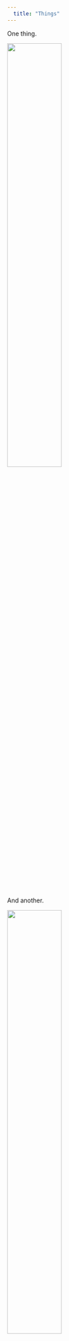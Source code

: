 ```yaml
---
  title: "Things" 
---
```


  One thing.

<img src="files/paranoid_mind.jpg" style="width:50%">

  And another.

<img src="files/paranoid_spirit.jpg" style="width:50%">

  What things.

<img src="files/whattheduck.png" style="width:50%">
